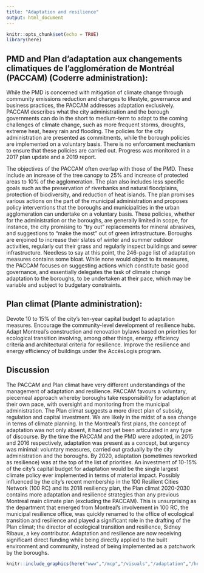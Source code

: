 ```yaml
---
title: "Adaptation and resilience"
output: html_document
---
```


```r
knitr::opts_chunk$set(echo = TRUE)
library(here)
```

## PMD and Plan d'adaptation aux changements climatiques de l'agglomération de Montréal (PACCAM) (Coderre administration): 

While the PMD is concerned with mitigation of climate change through community emissions reduction and changes to lifestyle, governance and business practices, the PACCAM addresses adaptation exclusively. PACCAM describes what the city administration and the borough governments can do in the short to medium-term to adapt to the coming challenges of climate change, such as more frequent storms, droughts, extreme heat, heavy rain and flooding. The policies for the city administration are presented as commitments, while the borough policies are implemented on a voluntary basis. There is no enforcement mechanism to ensure that these policies are carried out. Progress was monitored in a 2017 plan update and a 2019 report. 

The objectives of the PACCAM often overlap with those of the PMD. These include an increase of the tree canopy to 25% and increase of protected areas to 10% of the agglomeration. The plan also includes less specific goals such as the preservation of riverbanks and natural floodplains, protection of biodiversity, and reduction of heat islands. The plan promises various actions on the part of the municipal administration and proposes policy interventions that the boroughs and municipalities in the urban agglomeration can undertake on a voluntary basis. These policies, whether for the administration or the boroughs, are generally limited in scope, for instance, the city promising to “try out” replacements for mineral abrasives, and suggestions to “make the most” out of green infrastructure. Boroughs are enjoined to increase their slates of winter and summer outdoor activities, regularly cut their grass and regularly inspect buildings and sewer infrastructure. Needless to say at this point, the 246-page list of adaptation measures contains some bloat. While none would object to its measures, the PACCAM focuses on suggesting actions which constitute basic good governance, and essentially delegates the task of climate change adaptation to the boroughs, to be undertaken at their pace, which may be variable and subject to budgetary constraints.

## Plan climat (Plante administration): 

Devote 10 to 15% of the city’s ten-year capital budget to adaptation measures. Encourage the community-level development of resilience hubs. Adapt Montreal’s construction and renovation bylaws based on priorities for ecological transition involving, among other things, energy efficiency criteria and architectural criteria for resilience. Improve the resilience and energy efficiency of buildings under the AccèsLogis program. 

## Discussion

The PACCAM and Plan climat have very different understandings of the management of adaptation and resilience. PACCAM favours a voluntary, piecemeal approach whereby boroughs take responsibility for adaptation at their own pace, with oversight and monitoring from the municipal administration. The Plan climat suggests a more direct plan of subsidy, regulation and capital investment. We are likely in the midst of a sea change in terms of climate planning. In the Montreal’s first plans, the concept of adaptation was not only absent, it had not yet been articulated in any type of discourse. By the time the PACCAM and the PMD were adopted, in 2015 and 2016 respectively, adaptation was present as a concept, but urgency was minimal: voluntary measures, carried out gradually by the city administration and the boroughs. By 2020, adaptation (sometimes reworked as resilience) was at the top of the list of priorities. An investment of 10-15% of the city’s capital budget for adaptation would be the single largest climate policy ever implemented in terms of material impact. Possibly influenced by the city’s recent membership in the 100 Resilient Cities Network (100 RC) and its 2018 resiliency plan, the Plan climat 2020-2030 contains more adaptation and resilience strategies than any previous Montreal main climate plan (excluding the PACCAM). This is unsurprising as the department that emerged from Montreal’s involvement in 100 RC, the municipal resilience office, was quickly renamed to the office of ecological transition and resilience and played a significant role in the drafting of the Plan climat; the director of ecological transition and resilience, Sidney Ribaux, a key contributor. Adaptation and resilience are now receiving significant direct funding while being directly applied to the built environment and community, instead of being implemented as a patchwork by the boroughs.

```r

knitr::include_graphics(here("www","/mcp","/visuals","/adaptation","/heat_island.jpg"))

```
